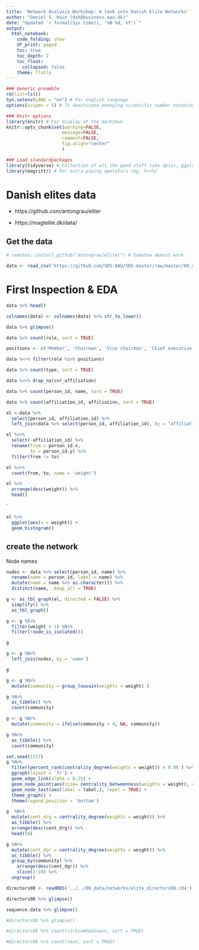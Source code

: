 ```yaml
---
title: 'Network Analysis Workshop: A look into Danish Elite Networks'
author: "Daniel S. Hain (dsh@business.aau.dk)"
date: "Updated `r format(Sys.time(), '%B %d, %Y')`"
output:
  html_notebook:
    code_folding: show
    df_print: paged
    toc: true
    toc_depth: 2
    toc_float:
      collapsed: false
    theme: flatly
---
```


```r
### Generic preamble
rm(list=ls())
Sys.setenv(LANG = "en") # For english language
options(scipen = 5) # To deactivate annoying scientific number notation

### Knitr options
library(knitr) # For display of the markdown
knitr::opts_chunk$set(warning=FALSE,
                     message=FALSE,
                     comment=FALSE, 
                     fig.align="center"
                     )
```

```r
### Load standardpackages
library(tidyverse) # Collection of all the good stuff like dplyr, ggplot2 ect.
library(magrittr) # For extra-piping operators (eg. %<>%)
```

# Danish elites data

* https://github.com/antongrau/eliter

* https://magtelite.dk/data/

## Get the data

```r
# remotes::install_github("antongrau/eliter") # Somehow doesnt work
```

```r
data <- read_csv('https://github.com/SDS-AAU/SDS-master/raw/master/00_data/networks/elite_den17.csv') 
```

# First Inspection & EDA

```r
data %>% head()
```
```r
colnames(data) <- colnames(data) %>% str_to_lower()
```

```r
data %>% glimpse()
```

```r
data %>% count(role, sort = TRUE)
```
```r
positions <- c('Member', 'Chairman', 'Vice chairman', 'Chief executive', 'Executive')
```

```r
data %<>% filter(role %in% positions)
```


```r
data %>% count(type, sort = TRUE)
```

```r
data %<>% drop_na(cvr_affiliation)
```

```r
data %>% count(person_id, name, sort = TRUE)
```

```r
data %>% count(affiliation_id, affiliation, sort = TRUE)
```

```r
el <-data %>%
  select(person_id, affiliation_id) %>%
  left_join(data %>% select(person_id, affiliation_id), by = "affiliation_id") 
```

```r
el %<>% 
  select(-affiliation_id) %>%
  rename(from = person_id.x, 
         to = person_id.y) %>%
  filter(from != to)
```

```r
el %<>%
  count(from, to, name = 'weight') 
```

```r
el %>% 
  arrange(desc(weight)) %>%
  head()
```
`
```r
el %>% 
  ggplot(aes(x = weight)) +
  geom_histogram()
```

## create the network

Node names

```r
nodes <- data %>% select(person_id, name) %>%
  rename(name = person_id, label = name) %>%
  mutate(name = name %>% as.character()) %>%
  distinct(name, .keep_all = TRUE)
```

```r
g <- as_tbl_graph(el, directed = FALSE) %>% 
  simplify() %>% 
  as_tbl_graph()
```

```r
g <- g %E>%
  filter(weight > 1) %N>%
  filter(!node_is_isolated())
```



```r
g
```

```r
g <- g %N>% 
  left_join(nodes, by = 'name')
```

```r
g
```

```r
g <- g %N>%
  mutate(community = group_louvain(weights = weight) )
```

```r
g %N>%
  as_tibble() %>%
  count(community)
```

```r
g <- g %N>%
  mutate(community = ifelse(community > 4, NA, community))
```

```r
g %N>%
  as_tibble() %>%
  count(community)
```


```r
set.seed(1337)
g %N>% 
  filter(percent_rank(centrality_degree(weights = weight)) > 0.90 ) %>%
  ggraph(layout = 'fr') + 
  geom_edge_link(alpha = 0.25) +
  geom_node_point(aes(size= centrality_betweenness(weights = weight), col = community %>% factor())) +
  geom_node_text(aes(label = label,), repel = TRUE) + 
  theme_graph() +
  theme(legend.position = 'bottom')
```
```r
g  %N>%
  mutate(cent_drg = centrality_degree(weights = weight)) %>%
  as_tibble() %>%
  arrange(desc(cent_drg)) %>%
  head(50)
```
```r
g %N>%
  mutate(cent_dgr = centrality_degree(weights = weight)) %>%
  as_tibble() %>%
  group_by(community) %>%
    arrange(desc(cent_dgr)) %>%
    slice(1:10) %>%
  ungroup()
```
























```r
directors08 <- readRDS('../../00_data/networks/elite_directors08.rda') %>% as_tibble()
```

```r
directors08 %>% glimpse()
```



```r
sequence.data %>% glimpse()
```

```r
#directors08 %>% glimpse()
```

```r
#directors08 %>% count(virksomhedsnavn, sort = TRUE)
```

```r
#directors08 %>% count(navn, sort = TRUE)
```



